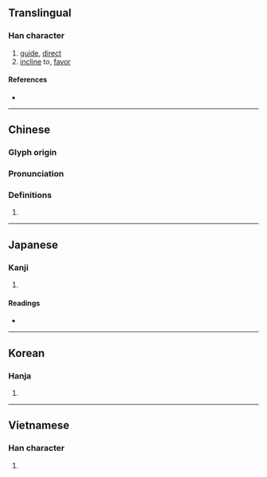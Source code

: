 {{character info/new}}
{{also|向}}
==Translingual==

===Han character===
{{Han char|rn=30|rad=口|as=16|sn=19|four=27227|canj=VLHBR|ids=⿱鄉向}}

# [[guide]], [[direct]]
# [[incline]] to, [[favor]]

====References====
* {{Han ref|kx=0213.380|dkj=04565|dj=0436.170|hdz=10698.080|uh=56AE|ud=22190|bh=C251|bd=49745}}

----

==Chinese==
{{zh-forms}}

===Glyph origin===
{{Han etym}}

===Pronunciation===
{{zh-pron
|m=xiàng
|c=hoeng2,hoeng3
|mc=y
|oc=y
|ma=
|cat=v
}}

===Definitions===
{{zh-hanzi}}

# {{rfdef|lang=zh}}

----

==Japanese==

===Kanji===
{{ja-kanji|grade=|rs=口16}}

# {{defn|lang=ja|sort=口16}}

====Readings====
* {{ja-readings|on=[[こう]] (kō), [[きょう]] (kyō)|kun=[[むかう]] (mukau), [[さきに]] (sakini)}}

----

==Korean==

===Hanja===
{{ko-hanja|hangeul=향|rv=hyang|mr=hyang}}

# {{defn|lang=ko|sort=口16}}

----

==Vietnamese==

===Han character===
{{vi-hantu|[[hướng]], [[hưởng]]|rs=口16}}

# {{defn|lang=vi|sort=口16}}